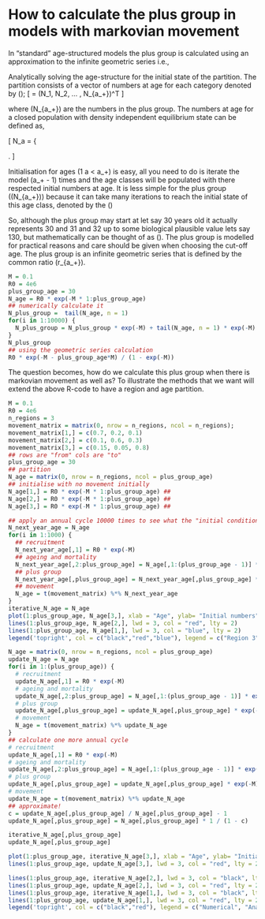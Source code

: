# How to calculate the plus group in models with markovian movement {#spatialInit}

In "standard" age-structured models the plus group is calculated using an approximation to the infinite geometric series i.e.,

Analytically solving the age-structure for the initial state of the partition. The partition consists of a vector of numbers at age for each category denoted by \(\textbf{N}\);
\[
\textbf{N} = (N_1, N_2, ... , N_{a_+})^T
\]

where \(N_{a_+}\) are the numbers in the plus group. The numbers at age for a closed population with density independent equilibrium state can be defined as,

\[
N_a = \left\{ \begin{array}{lcl}
	R_0 & \mbox{for} & a = 1
	\\ 
	R_0e^{-aM}  & \mbox{for} & 1 < a < a_+
    \\
	R_0e^{\sum_{i = a_+}^\infty-iM} & \mbox{for} & a = a_+
\end{array}\right.
\]

Initialisation for ages \(1 \leq a < a_+\) is easy, all you need to do is iterate the model \(a_+ - 1\) times and the age classes will be populated with there respected initial numbers at age. It is less simple for the plus group (\(N_{a_+}\)) because it can take many iterations to reach the initial state of this age class, denoted by the \(\infty\)

So, although the plus group may start at let say 30 years old it actually represents 30 and 31 and 32 up to some biological plausible value lets say 130, but mathematically can be thought of as \(\infty\). The plus group is modelled for practical reasons and care should be given when choosing the cut-off age. The plus group is an infinite geometric series that is defined by the common ratio \(r_{a_+}\).

\begin{align}
N_{a_+} &= R_0e^{\sum_{a = a_+}^\infty-aM}\\
        &= R_0 \frac{e^{M - a_+M}}{1 - e^{-M}}
\end{align}


```r
M = 0.1
R0 = 4e6
plus_group_age = 30
N_age = R0 * exp(-M * 1:plus_group_age)
## numerically calculate it
N_plus_group =  tail(N_age, n = 1)
for(i in 1:10000) {
  N_plus_group = N_plus_group * exp(-M) + tail(N_age, n = 1) * exp(-M)
}
N_plus_group
## using the geometric series calculation
R0 * exp(-M - plus_group_age*M) / (1 - exp(-M))
```

The question becomes, how do we calculate this plus group when there is markovian movement as well as? To illustrate the methods that we want will extend the above R-code to have a region and age partition.


```r
M = 0.1
R0 = 4e6
n_regions = 3
movement_matrix = matrix(0, nrow = n_regions, ncol = n_regions);
movement_matrix[1,] = c(0.7, 0.2, 0.1)
movement_matrix[2,] = c(0.1, 0.6, 0.3)
movement_matrix[3,] = c(0.15, 0.05, 0.8)
## rows are "from" cols are "to"
plus_group_age = 30
## partition
N_age = matrix(0, nrow = n_regions, ncol = plus_group_age)
## initialise with no movement initially
N_age[1,] = R0 * exp(-M * 1:plus_group_age) ##
N_age[2,] = R0 * exp(-M * 1:plus_group_age) ## 
N_age[3,] = R0 * exp(-M * 1:plus_group_age) ##

## apply an annual cycle 10000 times to see what the "initial conditions should be"
N_next_year_age = N_age
for(i in 1:1000) {
  ## recruitment
  N_next_year_age[,1] = R0 * exp(-M)
  ## ageing and mortality
  N_next_year_age[,2:plus_group_age] = N_age[,1:(plus_group_age - 1)] * exp(-M)
  ## plus group
  N_next_year_age[,plus_group_age] = N_next_year_age[,plus_group_age] * exp(-M) + N_age[,plus_group_age] * exp(-M)
  ## movement
  N_age = t(movement_matrix) %*% N_next_year_age
}
iterative_N_age = N_age
plot(1:plus_group_age, N_age[3,], xlab = "Age", ylab= "Initial numbers", ylim = c(0,R0* 1.4), type = "l", lwd = 3)
lines(1:plus_group_age, N_age[2,], lwd = 3, col = "red", lty = 2)
lines(1:plus_group_age, N_age[1,], lwd = 3, col = "blue", lty = 2)
legend('topright', col = c("black","red","blue"), legend = c("Region 3", "Region 2", "Region 1"), lwd = 3)

```

```r
N_age = matrix(0, nrow = n_regions, ncol = plus_group_age)
update_N_age = N_age
for(i in 1:(plus_group_age)) {
  # recruitment
  update_N_age[,1] = R0 * exp(-M)
  # ageing and mortality
  update_N_age[,2:plus_group_age] = N_age[,1:(plus_group_age - 1)] * exp(-M)
  # plus group
  update_N_age[,plus_group_age] = update_N_age[,plus_group_age] * exp(-M) + N_age[,plus_group_age] * exp(-M)
  # movement
  N_age = t(movement_matrix) %*% update_N_age
}
## calculate one more annual cycle
# recruitment
update_N_age[,1] = R0 * exp(-M)
# ageing and mortality
update_N_age[,2:plus_group_age] = N_age[,1:(plus_group_age - 1)] * exp(-M)
# plus group
update_N_age[,plus_group_age] = update_N_age[,plus_group_age] * exp(-M) + N_age[,plus_group_age] * exp(-M)
# movement
update_N_age = t(movement_matrix) %*% update_N_age
## approximate!
c = update_N_age[,plus_group_age] / N_age[,plus_group_age] - 1
update_N_age[,plus_group_age] = N_age[,plus_group_age] * 1 / (1 - c)

iterative_N_age[,plus_group_age]
update_N_age[,plus_group_age]

plot(1:plus_group_age, iterative_N_age[3,], xlab = "Age", ylab= "Initial numbers", ylim = c(0,R0* 1.4), type = "l", lwd = 3)
lines(1:plus_group_age, update_N_age[3,], lwd = 3, col = "red", lty = 2)

lines(1:plus_group_age, iterative_N_age[2,], lwd = 3, col = "black", lty = 1)
lines(1:plus_group_age, update_N_age[2,], lwd = 3, col = "red", lty = 2)
lines(1:plus_group_age, iterative_N_age[1,], lwd = 3, col = "black", lty = 1)
lines(1:plus_group_age, update_N_age[1,], lwd = 3, col = "red", lty = 2)
legend('topright', col = c("black","red"), legend = c("Numerical", "Analytical"), lwd = 3, lty = c(1,2))

```



